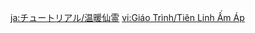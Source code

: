 {{Tutorial
|title    = Warming Seelie
|subtitle = Exploration Knowledge
|type     = Adventure
|icon     = Icon Tutorial Combat.png
|about    = Warming Seelie
|image1   = Tutorial Adventure Warming Seelie.png
|text1    = Dragonspine is home to mutated creatures called Warming Seelie. They {{Color|help|continuously emit heat that diminishes Sheer Cold}}.
|sort     = 6100
}}

[[ja:チュートリアル/温暖仙霊]]
[[vi:Giáo Trình/Tiên Linh Ấm Áp]]